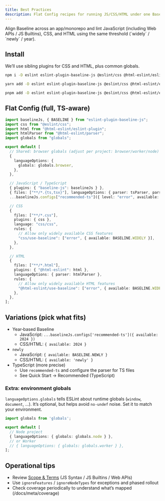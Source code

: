 ```yaml
---
title: Best Practices
description: Flat Config recipes for running JS/CSS/HTML under one Baseline policy.
---
```


<Callout title="Goal" type="info">
Align Baseline across an app/monorepo and lint JavaScript (including Web APIs /
JS Builtins), CSS, and HTML using the same threshold (`widely` / `newly` /
year).
</Callout>


## Install
We’ll use sibling plugins for CSS and HTML, plus common globals.

```bash tab="npm"
npm i -D eslint eslint-plugin-baseline-js @eslint/css @html-eslint/eslint-plugin @html-eslint/parser globals
```

```bash tab="yarn"
yarn add -D eslint eslint-plugin-baseline-js @eslint/css @html-eslint/eslint-plugin @html-eslint/parser globals
```

```bash tab="pnpm"
pnpm add -D eslint eslint-plugin-baseline-js @eslint/css @html-eslint/eslint-plugin @html-eslint/parser globals
```


## Flat Config (full, TS‑aware)

```ts title="eslint.config.ts (TS aware)"
import baselineJs, { BASELINE } from "eslint-plugin-baseline-js";
import css from "@eslint/css";
import html from "@html-eslint/eslint-plugin";
import htmlParser from "@html-eslint/parser";
import globals from "globals";

export default [
  // Shared: browser globals (adjust per project: browser/worker/node)
  {
    languageOptions: {
      globals: globals.browser,
    },
  },

  // JavaScript / TypeScript
  { plugins: { "baseline-js": baselineJs } },
  { files: ["**/*.{ts,tsx}"], languageOptions: { parser: tsParser, parserOptions: { project: ["./tsconfig.json"] } } },
  ...baselineJs.configs["recommended-ts"]({ level: "error", available: BASELINE.WIDELY }),

  // CSS
  {
    files: ["**/*.css"],
    plugins: { css },
    language: "css/css",
    rules: {
      // Allow only widely available CSS features
      "css/use-baseline": ["error", { available: BASELINE.WIDELY }],
    },
  },

  // HTML
  {
    files: ["**/*.html"],
    plugins: { "@html-eslint": html },
    languageOptions: { parser: htmlParser },
    rules: {
      // Allow only widely available HTML features
      "@html-eslint/use-baseline": ["error", { available: BASELINE.WIDELY }],
    },
  },
];
```

## Variations (pick what fits)

- Year‑based Baseline
  - JavaScript: `...baselineJs.configs['recommended-ts']({ available: 2024 })`
  - CSS/HTML: `{ available: 2024 }`
- `newly`
  - JavaScript: `{ available: BASELINE.NEWLY }`
  - CSS/HTML: `{ available: 'newly' }`
- TypeScript (more precise)
  - Use `recommended-ts` and configure the parser for TS files
  - See Quick Start → Recommended (TypeScript)

### Extra: environment globals

`languageOptions.globals` tells ESLint about runtime globals (`window`,
`document`, …). It’s optional, but helps avoid `no-undef` noise. Set it to match
your environment.

```ts title="Node / Worker"
import globals from 'globals';

export default [
  // Node project
  { languageOptions: { globals: globals.node } },
  // or Worker
  // { languageOptions: { globals: globals.worker } },
];
```

## Operational tips

- Review <a href="/docs/concepts">Scope & Terms</a> (JS Syntax / JS Builtins /
  Web APIs)
- Use `ignoreFeatures` / `ignoreNodeTypes` for exceptions and phased rollout
- Check coverage periodically to understand what’s mapped (/docs/meta/coverage)
